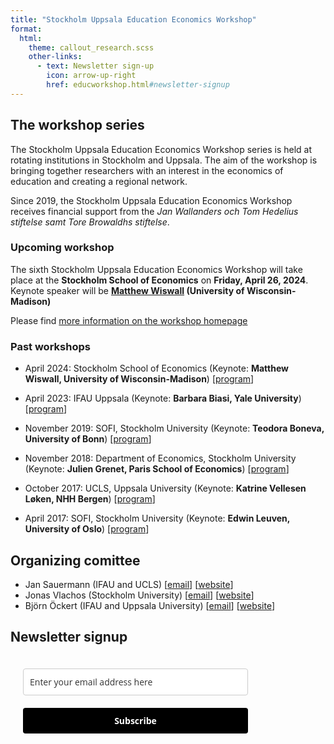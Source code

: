```yaml
---
title: "Stockholm Uppsala Education Economics Workshop"
format: 
  html: 
    theme: callout_research.scss
    other-links:
      - text: Newsletter sign-up
        icon: arrow-up-right
        href: educworkshop.html#newsletter-signup
---
```


## The workshop series
The Stockholm Uppsala Education Economics Workshop series is held at rotating institutions in Stockholm and Uppsala. The  aim of the workshop is bringing together researchers with an interest in the economics of education and creating a regional network. 

Since 2019, the Stockholm Uppsala Education Economics Workshop receives financial support from the *Jan Wallanders och Tom Hedelius stiftelse samt Tore Browaldhs stiftelse*.

### Upcoming workshop
The sixth Stockholm Uppsala Education Economics Workshop will take place at the **Stockholm School of Economics** on **Friday, April 26, 2024**. 
Keynote speaker will be **[Matthew Wiswall](https://sites.google.com/site/mattwiswall/) (University of Wisconsin-Madison)**

Please find [more information on the workshop homepage](educworkshop_2024.qmd)

### Past workshops
* April 2024: Stockholm School of Economics (Keynote: **Matthew Wiswall, University of Wisconsin-Madison**) [[program](educworkshop_2024.html)]

* April 2023: IFAU Uppsala (Keynote: **Barbara Biasi, Yale University**) [[program](../educworkshop/Program-apr-23.pdf)]

* November 2019: SOFI, Stockholm University (Keynote: **Teodora Boneva, University of Bonn**) [[program](../educworkshop/Program-nov-2019.pdf)]

* November 2018: Department of Economics, Stockholm University (Keynote: **Julien Grenet, Paris School of Economics**) [[program](../educworkshop/Program-nov-2018.pdf)]

* October 2017: UCLS, Uppsala University (Keynote: **Katrine Vellesen Løken, NHH Bergen**) [[program](../educworkshop/Prog2ndworkshopeduc.pdf)]

* April 2017: SOFI, Stockholm University (Keynote: **Edwin Leuven, University of Oslo**) [[program](../educworkshop/program_educworkshop.pdf)]

## Organizing comittee
- Jan Sauermann (IFAU and UCLS) [[email](mailto:jan.sauermann@ifau.uu.se)] [[website](index.qmd)]
- Jonas Vlachos (Stockholm University) [[email](mailto:jonas.vlachos@su.se)] [[website](https://sites.google.com/view/jonasvlachos/)]
- Björn Öckert (IFAU and Uppsala University) [[email](mailto:bjorn.ockert@ifau.uu.se)] [[website](https://www.ifau.se/Om-IFAU/Medarbetare/Forskare-Utredare/Bjorn-Ockert/)]

## Newsletter signup 
```{=html}
<style type="text/css">@import url("https://assets.mlcdn.com/fonts.css?version=1678780");</style>
    <style type="text/css">
    /* LOADER */
    .ml-form-embedSubmitLoad {
      display: inline-block;
      width: 20px;
      height: 20px;
    }

    .g-recaptcha {
    transform: scale(1);
    -webkit-transform: scale(1);
    transform-origin: 0 0;
    -webkit-transform-origin: 0 0;
    height: ;
    }

    .sr-only {
      position: absolute;
      width: 1px;
      height: 1px;
      padding: 0;
      margin: -1px;
      overflow: hidden;
      clip: rect(0,0,0,0);
      border: 0;
    }

    .ml-form-embedSubmitLoad:after {
      content: " ";
      display: block;
      width: 11px;
      height: 11px;
      margin: 1px;
      border-radius: 50%;
      border: 4px solid #fff;
    border-color: #ffffff #ffffff #ffffff transparent;
    animation: ml-form-embedSubmitLoad 1.2s linear infinite;
    }
    @keyframes ml-form-embedSubmitLoad {
      0% {
      transform: rotate(0deg);
      }
      100% {
      transform: rotate(360deg);
      }
    }
      #mlb2-4136301.ml-form-embedContainer {
        box-sizing: border-box;
        display: table;
        margin: 0 auto;
        position: static;
        width: 100% !important;
      }
      #mlb2-4136301.ml-form-embedContainer h4,
      #mlb2-4136301.ml-form-embedContainer p,
      #mlb2-4136301.ml-form-embedContainer span,
      #mlb2-4136301.ml-form-embedContainer button {
        text-transform: none !important;
        letter-spacing: normal !important;
      }
      #mlb2-4136301.ml-form-embedContainer .ml-form-embedWrapper {
        background-color: ;
        
        border-width: 0px;
        border-color: transparent;
        border-radius: 4px;
        border-style: solid;
        box-sizing: border-box;
        display: inline-block !important;
        margin: 0;
        padding: 0;
        position: relative;
              }
      #mlb2-4136301.ml-form-embedContainer .ml-form-embedWrapper.embedPopup,
      #mlb2-4136301.ml-form-embedContainer .ml-form-embedWrapper.embedDefault { width: 400px; }
      #mlb2-4136301.ml-form-embedContainer .ml-form-embedWrapper.embedForm { max-width: 400px; width: 100%; }
      #mlb2-4136301.ml-form-embedContainer .ml-form-align-left { text-align: left; }
      #mlb2-4136301.ml-form-embedContainer .ml-form-align-center { text-align: center; }
      #mlb2-4136301.ml-form-embedContainer .ml-form-align-default { display: table-cell !important; vertical-align: middle !important; text-align: center !important; }
      #mlb2-4136301.ml-form-embedContainer .ml-form-align-right { text-align: right; }
      #mlb2-4136301.ml-form-embedContainer .ml-form-embedWrapper .ml-form-embedHeader img {
        border-top-left-radius: 4px;
        border-top-right-radius: 4px;
        height: auto;
        margin: 0 auto !important;
        max-width: 100%;
        width: undefinedpx;
      }
      #mlb2-4136301.ml-form-embedContainer .ml-form-embedWrapper .ml-form-embedBody,
      #mlb2-4136301.ml-form-embedContainer .ml-form-embedWrapper .ml-form-successBody {
        padding: 20px 20px 0 20px;
      }
      #mlb2-4136301.ml-form-embedContainer .ml-form-embedWrapper .ml-form-embedBody.ml-form-embedBodyHorizontal {
        padding-bottom: 0;
      }
      #mlb2-4136301.ml-form-embedContainer .ml-form-embedWrapper .ml-form-embedBody .ml-form-embedContent,
      #mlb2-4136301.ml-form-embedContainer .ml-form-embedWrapper .ml-form-successBody .ml-form-successContent {
        text-align: left;
        margin: 0 0 20px 0;
      }
      #mlb2-4136301.ml-form-embedContainer .ml-form-embedWrapper .ml-form-embedBody .ml-form-embedContent h4,
      #mlb2-4136301.ml-form-embedContainer .ml-form-embedWrapper .ml-form-successBody .ml-form-successContent h4 {
        color: #000000;
        font-family: 'Open Sans', Arial, Helvetica, sans-serif;
        font-size: 30px;
        font-weight: 400;
        margin: 0 0 10px 0;
        text-align: left;
        word-break: break-word;
      }
      #mlb2-4136301.ml-form-embedContainer .ml-form-embedWrapper .ml-form-embedBody .ml-form-embedContent p,
      #mlb2-4136301.ml-form-embedContainer .ml-form-embedWrapper .ml-form-successBody .ml-form-successContent p {
        color: #000000;
        font-size: 14px;
        font-weight: 400;
        line-height: 20px;
        margin: 0 0 10px 0;
        text-align: left;
      }
      #mlb2-4136301.ml-form-embedContainer .ml-form-embedWrapper .ml-form-embedBody .ml-form-embedContent ul,
      #mlb2-4136301.ml-form-embedContainer .ml-form-embedWrapper .ml-form-embedBody .ml-form-embedContent ol,
      #mlb2-4136301.ml-form-embedContainer .ml-form-embedWrapper .ml-form-successBody .ml-form-successContent ul,
      #mlb2-4136301.ml-form-embedContainer .ml-form-embedWrapper .ml-form-successBody .ml-form-successContent ol {
        color: #000000;
        font-family: 'Open Sans', Arial, Helvetica, sans-serif;
        font-size: 14px;
      }
      #mlb2-4136301.ml-form-embedContainer .ml-form-embedWrapper .ml-form-embedBody .ml-form-embedContent ol ol,
      #mlb2-4136301.ml-form-embedContainer .ml-form-embedWrapper .ml-form-successBody .ml-form-successContent ol ol {
        list-style-type: lower-alpha;
      }
      #mlb2-4136301.ml-form-embedContainer .ml-form-embedWrapper .ml-form-embedBody .ml-form-embedContent ol ol ol,
      #mlb2-4136301.ml-form-embedContainer .ml-form-embedWrapper .ml-form-successBody .ml-form-successContent ol ol ol {
        list-style-type: lower-roman;
      }
      #mlb2-4136301.ml-form-embedContainer .ml-form-embedWrapper .ml-form-embedBody .ml-form-embedContent p a,
      #mlb2-4136301.ml-form-embedContainer .ml-form-embedWrapper .ml-form-successBody .ml-form-successContent p a {
        color: #000000;
        text-decoration: underline;
      }

      #mlb2-4136301.ml-form-embedContainer .ml-form-embedWrapper .ml-block-form .ml-field-group {
        text-align: left!important;
      }

      #mlb2-4136301.ml-form-embedContainer .ml-form-embedWrapper .ml-block-form .ml-field-group label {
        margin-bottom: 5px;
        color: #333333;
        font-size: 14px;
        font-family: 'Open Sans', Arial, Helvetica, sans-serif;
        font-weight: bold; font-style: normal; text-decoration: none;;
        display: inline-block;
        line-height: 20px;
      }
      #mlb2-4136301.ml-form-embedContainer .ml-form-embedWrapper .ml-form-embedBody .ml-form-embedContent p:last-child,
      #mlb2-4136301.ml-form-embedContainer .ml-form-embedWrapper .ml-form-successBody .ml-form-successContent p:last-child {
        margin: 0;
      }
      #mlb2-4136301.ml-form-embedContainer .ml-form-embedWrapper .ml-form-embedBody form {
        margin: 0;
        width: 100%;
      }
      #mlb2-4136301.ml-form-embedContainer .ml-form-embedWrapper .ml-form-embedBody .ml-form-formContent,
      #mlb2-4136301.ml-form-embedContainer .ml-form-embedWrapper .ml-form-embedBody .ml-form-checkboxRow {
        margin: 0 0 20px 0;
        width: 100%;
      }
      #mlb2-4136301.ml-form-embedContainer .ml-form-embedWrapper .ml-form-embedBody .ml-form-checkboxRow {
        float: left;
      }
      #mlb2-4136301.ml-form-embedContainer .ml-form-embedWrapper .ml-form-embedBody .ml-form-formContent.horozintalForm {
        margin: 0;
        padding: 0 0 20px 0;
        width: 100%;
        height: auto;
        float: left;
      }
      #mlb2-4136301.ml-form-embedContainer .ml-form-embedWrapper .ml-form-embedBody .ml-form-fieldRow {
        margin: 0 0 10px 0;
        width: 100%;
      }
      #mlb2-4136301.ml-form-embedContainer .ml-form-embedWrapper .ml-form-embedBody .ml-form-fieldRow.ml-last-item {
        margin: 0;
      }
      #mlb2-4136301.ml-form-embedContainer .ml-form-embedWrapper .ml-form-embedBody .ml-form-fieldRow.ml-formfieldHorizintal {
        margin: 0;
      }
      #mlb2-4136301.ml-form-embedContainer .ml-form-embedWrapper .ml-form-embedBody .ml-form-fieldRow input {
        background-color: #ffffff !important;
        color: #333333 !important;
        border-color: #cccccc;
        border-radius: 4px !important;
        border-style: solid !important;
        border-width: 1px !important;
        font-family: 'Open Sans', Arial, Helvetica, sans-serif;
        font-size: 14px !important;
        height: auto;
        line-height: 21px !important;
        margin-bottom: 0;
        margin-top: 0;
        margin-left: 0;
        margin-right: 0;
        padding: 10px 10px !important;
        width: 100% !important;
        box-sizing: border-box !important;
        max-width: 100% !important;
      }
      #mlb2-4136301.ml-form-embedContainer .ml-form-embedWrapper .ml-form-embedBody .ml-form-fieldRow input::-webkit-input-placeholder,
      #mlb2-4136301.ml-form-embedContainer .ml-form-embedWrapper .ml-form-embedBody .ml-form-horizontalRow input::-webkit-input-placeholder { color: #333333; }

      #mlb2-4136301.ml-form-embedContainer .ml-form-embedWrapper .ml-form-embedBody .ml-form-fieldRow input::-moz-placeholder,
      #mlb2-4136301.ml-form-embedContainer .ml-form-embedWrapper .ml-form-embedBody .ml-form-horizontalRow input::-moz-placeholder { color: #333333; }

      #mlb2-4136301.ml-form-embedContainer .ml-form-embedWrapper .ml-form-embedBody .ml-form-fieldRow input:-ms-input-placeholder,
      #mlb2-4136301.ml-form-embedContainer .ml-form-embedWrapper .ml-form-embedBody .ml-form-horizontalRow input:-ms-input-placeholder { color: #333333; }

      #mlb2-4136301.ml-form-embedContainer .ml-form-embedWrapper .ml-form-embedBody .ml-form-fieldRow input:-moz-placeholder,
      #mlb2-4136301.ml-form-embedContainer .ml-form-embedWrapper .ml-form-embedBody .ml-form-horizontalRow input:-moz-placeholder { color: #333333; }

      #mlb2-4136301.ml-form-embedContainer .ml-form-embedWrapper .ml-form-embedBody .ml-form-fieldRow textarea, #mlb2-4136301.ml-form-embedContainer .ml-form-embedWrapper .ml-form-embedBody .ml-form-horizontalRow textarea {
        background-color: #ffffff !important;
        color: #333333 !important;
        border-color: #cccccc;
        border-radius: 4px !important;
        border-style: solid !important;
        border-width: 1px !important;
        font-family: 'Open Sans', Arial, Helvetica, sans-serif;
        font-size: 14px !important;
        height: auto;
        line-height: 21px !important;
        margin-bottom: 0;
        margin-top: 0;
        padding: 10px 10px !important;
        width: 100% !important;
        box-sizing: border-box !important;
        max-width: 100% !important;
      }

      #mlb2-4136301.ml-form-embedContainer .ml-form-embedWrapper .ml-form-embedBody .ml-form-fieldRow .custom-radio .custom-control-label::before, #mlb2-4136301.ml-form-embedContainer .ml-form-embedWrapper .ml-form-embedBody .ml-form-horizontalRow .custom-radio .custom-control-label::before, #mlb2-4136301.ml-form-embedContainer .ml-form-embedWrapper .ml-form-embedBody .ml-form-fieldRow .custom-checkbox .custom-control-label::before, #mlb2-4136301.ml-form-embedContainer .ml-form-embedWrapper .ml-form-embedBody .ml-form-horizontalRow .custom-checkbox .custom-control-label::before, #mlb2-4136301.ml-form-embedContainer .ml-form-embedWrapper .ml-form-embedBody .ml-form-embedPermissions .ml-form-embedPermissionsOptionsCheckbox .label-description::before, #mlb2-4136301.ml-form-embedContainer .ml-form-embedWrapper .ml-form-embedBody .ml-form-interestGroupsRow .ml-form-interestGroupsRowCheckbox .label-description::before, #mlb2-4136301.ml-form-embedContainer .ml-form-embedWrapper .ml-form-embedBody .ml-form-checkboxRow .label-description::before {
          border-color: #cccccc!important;
          background-color: #ffffff!important;
      }

      #mlb2-4136301.ml-form-embedContainer .ml-form-embedWrapper .ml-form-embedBody .ml-form-fieldRow input.custom-control-input[type="checkbox"]{
        box-sizing: border-box;
        padding: 0;
        position: absolute;
        z-index: -1;
        opacity: 0;
        margin-top: 5px;
        margin-left: -1.5rem;
        overflow: visible;
      }

      #mlb2-4136301.ml-form-embedContainer .ml-form-embedWrapper .ml-form-embedBody .ml-form-fieldRow .custom-checkbox .custom-control-label::before, #mlb2-4136301.ml-form-embedContainer .ml-form-embedWrapper .ml-form-embedBody .ml-form-horizontalRow .custom-checkbox .custom-control-label::before, #mlb2-4136301.ml-form-embedContainer .ml-form-embedWrapper .ml-form-embedBody .ml-form-embedPermissions .ml-form-embedPermissionsOptionsCheckbox .label-description::before, #mlb2-4136301.ml-form-embedContainer .ml-form-embedWrapper .ml-form-embedBody .ml-form-interestGroupsRow .ml-form-interestGroupsRowCheckbox .label-description::before, #mlb2-4136301.ml-form-embedContainer .ml-form-embedWrapper .ml-form-embedBody .ml-form-checkboxRow .label-description::before {
        border-radius: 4px!important;
      }


      #mlb2-4136301.ml-form-embedContainer .ml-form-embedWrapper .ml-form-embedBody .ml-form-checkboxRow input[type=checkbox]:checked~.label-description::after, #mlb2-4136301.ml-form-embedContainer .ml-form-embedWrapper .ml-form-embedBody .ml-form-embedPermissions .ml-form-embedPermissionsOptionsCheckbox input[type=checkbox]:checked~.label-description::after, #mlb2-4136301.ml-form-embedContainer .ml-form-embedWrapper .ml-form-embedBody .ml-form-fieldRow .custom-checkbox .custom-control-input:checked~.custom-control-label::after, #mlb2-4136301.ml-form-embedContainer .ml-form-embedWrapper .ml-form-embedBody .ml-form-horizontalRow .custom-checkbox .custom-control-input:checked~.custom-control-label::after, #mlb2-4136301.ml-form-embedContainer .ml-form-embedWrapper .ml-form-embedBody .ml-form-interestGroupsRow .ml-form-interestGroupsRowCheckbox input[type=checkbox]:checked~.label-description::after {
        background-image: url("data:image/svg+xml,%3csvg xmlns='http://www.w3.org/2000/svg' viewBox='0 0 8 8'%3e%3cpath fill='%23fff' d='M6.564.75l-3.59 3.612-1.538-1.55L0 4.26 2.974 7.25 8 2.193z'/%3e%3c/svg%3e");
      }

      #mlb2-4136301.ml-form-embedContainer .ml-form-embedWrapper .ml-form-embedBody .ml-form-fieldRow .custom-radio .custom-control-input:checked~.custom-control-label::after, #mlb2-4136301.ml-form-embedContainer .ml-form-embedWrapper .ml-form-embedBody .ml-form-fieldRow .custom-radio .custom-control-input:checked~.custom-control-label::after {
        background-image: url("data:image/svg+xml,%3csvg xmlns='http://www.w3.org/2000/svg' viewBox='-4 -4 8 8'%3e%3ccircle r='3' fill='%23fff'/%3e%3c/svg%3e");
      }

      #mlb2-4136301.ml-form-embedContainer .ml-form-embedWrapper .ml-form-embedBody .ml-form-fieldRow .custom-radio .custom-control-input:checked~.custom-control-label::before, #mlb2-4136301.ml-form-embedContainer .ml-form-embedWrapper .ml-form-embedBody .ml-form-horizontalRow .custom-radio .custom-control-input:checked~.custom-control-label::before, #mlb2-4136301.ml-form-embedContainer .ml-form-embedWrapper .ml-form-embedBody .ml-form-fieldRow .custom-checkbox .custom-control-input:checked~.custom-control-label::before, #mlb2-4136301.ml-form-embedContainer .ml-form-embedWrapper .ml-form-embedBody .ml-form-horizontalRow .custom-checkbox .custom-control-input:checked~.custom-control-label::before, #mlb2-4136301.ml-form-embedContainer .ml-form-embedWrapper .ml-form-embedBody .ml-form-embedPermissions .ml-form-embedPermissionsOptionsCheckbox input[type=checkbox]:checked~.label-description::before, #mlb2-4136301.ml-form-embedContainer .ml-form-embedWrapper .ml-form-embedBody .ml-form-interestGroupsRow .ml-form-interestGroupsRowCheckbox input[type=checkbox]:checked~.label-description::before, #mlb2-4136301.ml-form-embedContainer .ml-form-embedWrapper .ml-form-embedBody .ml-form-checkboxRow input[type=checkbox]:checked~.label-description::before  {
          border-color: #000000!important;
          background-color: #000000!important;
          color: #ffffff!important;
      }

      #mlb2-4136301.ml-form-embedContainer .ml-form-embedWrapper .ml-form-embedBody .ml-form-fieldRow .custom-radio .custom-control-label::before, #mlb2-4136301.ml-form-embedContainer .ml-form-embedWrapper .ml-form-embedBody .ml-form-horizontalRow .custom-radio .custom-control-label::before, #mlb2-4136301.ml-form-embedContainer .ml-form-embedWrapper .ml-form-embedBody .ml-form-fieldRow .custom-radio .custom-control-label::after, #mlb2-4136301.ml-form-embedContainer .ml-form-embedWrapper .ml-form-embedBody .ml-form-horizontalRow .custom-radio .custom-control-label::after, #mlb2-4136301.ml-form-embedContainer .ml-form-embedWrapper .ml-form-embedBody .ml-form-fieldRow .custom-checkbox .custom-control-label::before, #mlb2-4136301.ml-form-embedContainer .ml-form-embedWrapper .ml-form-embedBody .ml-form-fieldRow .custom-checkbox .custom-control-label::after, #mlb2-4136301.ml-form-embedContainer .ml-form-embedWrapper .ml-form-embedBody .ml-form-horizontalRow .custom-checkbox .custom-control-label::before, #mlb2-4136301.ml-form-embedContainer .ml-form-embedWrapper .ml-form-embedBody .ml-form-horizontalRow .custom-checkbox .custom-control-label::after {
           top: 2px;
           box-sizing: border-box;
      }

      #mlb2-4136301.ml-form-embedContainer .ml-form-embedWrapper .ml-form-embedBody .ml-form-embedPermissions .ml-form-embedPermissionsOptionsCheckbox .label-description::before, #mlb2-4136301.ml-form-embedContainer .ml-form-embedWrapper .ml-form-embedBody .ml-form-embedPermissions .ml-form-embedPermissionsOptionsCheckbox .label-description::after, #mlb2-4136301.ml-form-embedContainer .ml-form-embedWrapper .ml-form-embedBody .ml-form-checkboxRow .label-description::before, #mlb2-4136301.ml-form-embedContainer .ml-form-embedWrapper .ml-form-embedBody .ml-form-checkboxRow .label-description::after {
           top: 0px!important;
           box-sizing: border-box!important;
      }

      #mlb2-4136301.ml-form-embedContainer .ml-form-embedWrapper .ml-form-embedBody .ml-form-checkboxRow .label-description::before, #mlb2-4136301.ml-form-embedContainer .ml-form-embedWrapper .ml-form-embedBody .ml-form-checkboxRow .label-description::after {
        top: 0px!important;
           box-sizing: border-box!important;
      }

       #mlb2-4136301.ml-form-embedContainer .ml-form-embedWrapper .ml-form-embedBody .ml-form-interestGroupsRow .ml-form-interestGroupsRowCheckbox .label-description::after {
            top: 0px!important;
            box-sizing: border-box!important;
            position: absolute;
            left: -1.5rem;
            display: block;
            width: 1rem;
            height: 1rem;
            content: "";
       }

      #mlb2-4136301.ml-form-embedContainer .ml-form-embedWrapper .ml-form-embedBody .ml-form-interestGroupsRow .ml-form-interestGroupsRowCheckbox .label-description::before {
        top: 0px!important;
        box-sizing: border-box!important;
      }

      #mlb2-4136301.ml-form-embedContainer .ml-form-embedWrapper .ml-form-embedBody .custom-control-label::before {
          position: absolute;
          top: 4px;
          left: -1.5rem;
          display: block;
          width: 16px;
          height: 16px;
          pointer-events: none;
          content: "";
          background-color: #ffffff;
          border: #adb5bd solid 1px;
          border-radius: 50%;
      }

      #mlb2-4136301.ml-form-embedContainer .ml-form-embedWrapper .ml-form-embedBody .custom-control-label::after {
          position: absolute;
          top: 2px!important;
          left: -1.5rem;
          display: block;
          width: 1rem;
          height: 1rem;
          content: "";
      }

      #mlb2-4136301.ml-form-embedContainer .ml-form-embedWrapper .ml-form-embedBody .ml-form-embedPermissions .ml-form-embedPermissionsOptionsCheckbox .label-description::before, #mlb2-4136301.ml-form-embedContainer .ml-form-embedWrapper .ml-form-embedBody .ml-form-interestGroupsRow .ml-form-interestGroupsRowCheckbox .label-description::before, #mlb2-4136301.ml-form-embedContainer .ml-form-embedWrapper .ml-form-embedBody .ml-form-checkboxRow .label-description::before {
          position: absolute;
          top: 4px;
          left: -1.5rem;
          display: block;
          width: 16px;
          height: 16px;
          pointer-events: none;
          content: "";
          background-color: #ffffff;
          border: #adb5bd solid 1px;
          border-radius: 50%;
      }

      #mlb2-4136301.ml-form-embedContainer .ml-form-embedWrapper .ml-form-embedBody .ml-form-embedPermissions .ml-form-embedPermissionsOptionsCheckbox .label-description::after {
          position: absolute;
          top: 0px!important;
          left: -1.5rem;
          display: block;
          width: 1rem;
          height: 1rem;
          content: "";
      }

      #mlb2-4136301.ml-form-embedContainer .ml-form-embedWrapper .ml-form-embedBody .ml-form-checkboxRow .label-description::after {
          position: absolute;
          top: 0px!important;
          left: -1.5rem;
          display: block;
          width: 1rem;
          height: 1rem;
          content: "";
      }

      #mlb2-4136301.ml-form-embedContainer .ml-form-embedWrapper .ml-form-embedBody .custom-radio .custom-control-label::after {
          background: no-repeat 50%/50% 50%;
      }
      #mlb2-4136301.ml-form-embedContainer .ml-form-embedWrapper .ml-form-embedBody .custom-checkbox .custom-control-label::after, #mlb2-4136301.ml-form-embedContainer .ml-form-embedWrapper .ml-form-embedBody .ml-form-embedPermissions .ml-form-embedPermissionsOptionsCheckbox .label-description::after, #mlb2-4136301.ml-form-embedContainer .ml-form-embedWrapper .ml-form-embedBody .ml-form-interestGroupsRow .ml-form-interestGroupsRowCheckbox .label-description::after, #mlb2-4136301.ml-form-embedContainer .ml-form-embedWrapper .ml-form-embedBody .ml-form-checkboxRow .label-description::after {
          background: no-repeat 50%/50% 50%;
      }

      #mlb2-4136301.ml-form-embedContainer .ml-form-embedWrapper .ml-form-embedBody .ml-form-fieldRow .custom-control, #mlb2-4136301.ml-form-embedContainer .ml-form-embedWrapper .ml-form-embedBody .ml-form-horizontalRow .custom-control {
        position: relative;
        display: block;
        min-height: 1.5rem;
        padding-left: 1.5rem;
      }

      #mlb2-4136301.ml-form-embedContainer .ml-form-embedWrapper .ml-form-embedBody .ml-form-fieldRow .custom-radio .custom-control-input, #mlb2-4136301.ml-form-embedContainer .ml-form-embedWrapper .ml-form-embedBody .ml-form-horizontalRow .custom-radio .custom-control-input, #mlb2-4136301.ml-form-embedContainer .ml-form-embedWrapper .ml-form-embedBody .ml-form-fieldRow .custom-checkbox .custom-control-input, #mlb2-4136301.ml-form-embedContainer .ml-form-embedWrapper .ml-form-embedBody .ml-form-horizontalRow .custom-checkbox .custom-control-input {
          position: absolute;
          z-index: -1;
          opacity: 0;
          box-sizing: border-box;
          padding: 0;
      }

      #mlb2-4136301.ml-form-embedContainer .ml-form-embedWrapper .ml-form-embedBody .ml-form-fieldRow .custom-radio .custom-control-label, #mlb2-4136301.ml-form-embedContainer .ml-form-embedWrapper .ml-form-embedBody .ml-form-horizontalRow .custom-radio .custom-control-label, #mlb2-4136301.ml-form-embedContainer .ml-form-embedWrapper .ml-form-embedBody .ml-form-fieldRow .custom-checkbox .custom-control-label, #mlb2-4136301.ml-form-embedContainer .ml-form-embedWrapper .ml-form-embedBody .ml-form-horizontalRow .custom-checkbox .custom-control-label {
          color: #000000;
          font-size: 12px!important;
          font-family: 'Open Sans', Arial, Helvetica, sans-serif;
          line-height: 22px;
          margin-bottom: 0;
          position: relative;
          vertical-align: top;
          font-style: normal;
          font-weight: 700;
      }

      #mlb2-4136301.ml-form-embedContainer .ml-form-embedWrapper .ml-form-embedBody .ml-form-fieldRow .custom-select, #mlb2-4136301.ml-form-embedContainer .ml-form-embedWrapper .ml-form-embedBody .ml-form-horizontalRow .custom-select {
        background-color: #ffffff !important;
        color: #333333 !important;
        border-color: #cccccc;
        border-radius: 4px !important;
        border-style: solid !important;
        border-width: 1px !important;
        font-family: 'Open Sans', Arial, Helvetica, sans-serif;
        font-size: 14px !important;
        line-height: 20px !important;
        margin-bottom: 0;
        margin-top: 0;
        padding: 10px 28px 10px 12px !important;
        width: 100% !important;
        box-sizing: border-box !important;
        max-width: 100% !important;
        height: auto;
        display: inline-block;
        vertical-align: middle;
        background: url('https://assets.mlcdn.com/ml/images/default/dropdown.svg') no-repeat right .75rem center/8px 10px;
        -webkit-appearance: none;
        -moz-appearance: none;
        appearance: none;
      }


      #mlb2-4136301.ml-form-embedContainer .ml-form-embedWrapper .ml-form-embedBody .ml-form-horizontalRow {
        height: auto;
        width: 100%;
        float: left;
      }
      .ml-form-formContent.horozintalForm .ml-form-horizontalRow .ml-input-horizontal { width: 70%; float: left; }
      .ml-form-formContent.horozintalForm .ml-form-horizontalRow .ml-button-horizontal { width: 30%; float: left; }
      .ml-form-formContent.horozintalForm .ml-form-horizontalRow .ml-button-horizontal.labelsOn { padding-top: 25px;  }
      .ml-form-formContent.horozintalForm .ml-form-horizontalRow .horizontal-fields { box-sizing: border-box; float: left; padding-right: 10px;  }
      #mlb2-4136301.ml-form-embedContainer .ml-form-embedWrapper .ml-form-embedBody .ml-form-horizontalRow input {
        background-color: #ffffff;
        color: #333333;
        border-color: #cccccc;
        border-radius: 4px;
        border-style: solid;
        border-width: 1px;
        font-family: 'Open Sans', Arial, Helvetica, sans-serif;
        font-size: 14px;
        line-height: 20px;
        margin-bottom: 0;
        margin-top: 0;
        padding: 10px 10px;
        width: 100%;
        box-sizing: border-box;
        overflow-y: initial;
      }
      #mlb2-4136301.ml-form-embedContainer .ml-form-embedWrapper .ml-form-embedBody .ml-form-horizontalRow button {
        background-color: #000000 !important;
        border-color: #000000;
        border-style: solid;
        border-width: 1px;
        border-radius: 4px;
        box-shadow: none;
        color: #ffffff !important;
        cursor: pointer;
        font-family: 'Open Sans', Arial, Helvetica, sans-serif;
        font-size: 14px !important;
        font-weight: 700;
        line-height: 20px;
        margin: 0 !important;
        padding: 10px !important;
        width: 100%;
        height: auto;
      }
      #mlb2-4136301.ml-form-embedContainer .ml-form-embedWrapper .ml-form-embedBody .ml-form-horizontalRow button:hover {
        background-color: #333333 !important;
        border-color: #333333 !important;
      }
      #mlb2-4136301.ml-form-embedContainer .ml-form-embedWrapper .ml-form-embedBody .ml-form-checkboxRow input[type="checkbox"] {
        box-sizing: border-box;
        padding: 0;
        position: absolute;
        z-index: -1;
        opacity: 0;
        margin-top: 5px;
        margin-left: -1.5rem;
        overflow: visible;
      }
      #mlb2-4136301.ml-form-embedContainer .ml-form-embedWrapper .ml-form-embedBody .ml-form-checkboxRow .label-description {
        color: #000000;
        display: block;
        font-family: 'Open Sans', Arial, Helvetica, sans-serif;
        font-size: 12px;
        text-align: left;
        margin-bottom: 0;
        position: relative;
        vertical-align: top;
      }
      #mlb2-4136301.ml-form-embedContainer .ml-form-embedWrapper .ml-form-embedBody .ml-form-checkboxRow label {
        font-weight: normal;
        margin: 0;
        padding: 0;
        position: relative;
        display: block;
        min-height: 24px;
        padding-left: 24px;

      }
      #mlb2-4136301.ml-form-embedContainer .ml-form-embedWrapper .ml-form-embedBody .ml-form-checkboxRow label a {
        color: #000000;
        text-decoration: underline;
      }
      #mlb2-4136301.ml-form-embedContainer .ml-form-embedWrapper .ml-form-embedBody .ml-form-checkboxRow label p {
        color: #000000 !important;
        font-family: 'Open Sans', Arial, Helvetica, sans-serif !important;
        font-size: 12px !important;
        font-weight: normal !important;
        line-height: 18px !important;
        padding: 0 !important;
        margin: 0 5px 0 0 !important;
      }
      #mlb2-4136301.ml-form-embedContainer .ml-form-embedWrapper .ml-form-embedBody .ml-form-checkboxRow label p:last-child {
        margin: 0;
      }
      #mlb2-4136301.ml-form-embedContainer .ml-form-embedWrapper .ml-form-embedBody .ml-form-embedSubmit {
        margin: 0 0 20px 0;
        float: left;
        width: 100%;
      }
      #mlb2-4136301.ml-form-embedContainer .ml-form-embedWrapper .ml-form-embedBody .ml-form-embedSubmit button {
        background-color: #000000 !important;
        border: none !important;
        border-radius: 4px !important;
        box-shadow: none !important;
        color: #ffffff !important;
        cursor: pointer;
        font-family: 'Open Sans', Arial, Helvetica, sans-serif !important;
        font-size: 14px !important;
        font-weight: 700 !important;
        line-height: 21px !important;
        height: auto;
        padding: 10px !important;
        width: 100% !important;
        box-sizing: border-box !important;
      }
      #mlb2-4136301.ml-form-embedContainer .ml-form-embedWrapper .ml-form-embedBody .ml-form-embedSubmit button.loading {
        display: none;
      }
      #mlb2-4136301.ml-form-embedContainer .ml-form-embedWrapper .ml-form-embedBody .ml-form-embedSubmit button:hover {
        background-color: #333333 !important;
      }
      .ml-subscribe-close {
        width: 30px;
        height: 30px;
        background: url('https://assets.mlcdn.com/ml/images/default/modal_close.png') no-repeat;
        background-size: 30px;
        cursor: pointer;
        margin-top: -10px;
        margin-right: -10px;
        position: absolute;
        top: 0;
        right: 0;
      }
      .ml-error input, .ml-error textarea, .ml-error select {
        border-color: red!important;
      }

      .ml-error .custom-checkbox-radio-list {
        border: 1px solid red !important;
        border-radius: 4px;
        padding: 10px;
      }

      .ml-error .label-description,
      .ml-error .label-description p,
      .ml-error .label-description p a,
      .ml-error label:first-child {
        color: #ff0000 !important;
      }

      #mlb2-4136301.ml-form-embedContainer .ml-form-embedWrapper .ml-form-embedBody .ml-form-checkboxRow.ml-error .label-description p,
      #mlb2-4136301.ml-form-embedContainer .ml-form-embedWrapper .ml-form-embedBody .ml-form-checkboxRow.ml-error .label-description p:first-letter {
        color: #ff0000 !important;
      }
            @media only screen and (max-width: 400px){

        .ml-form-embedWrapper.embedDefault, .ml-form-embedWrapper.embedPopup { width: 100%!important; }
        .ml-form-formContent.horozintalForm { float: left!important; }
        .ml-form-formContent.horozintalForm .ml-form-horizontalRow { height: auto!important; width: 100%!important; float: left!important; }
        .ml-form-formContent.horozintalForm .ml-form-horizontalRow .ml-input-horizontal { width: 100%!important; }
        .ml-form-formContent.horozintalForm .ml-form-horizontalRow .ml-input-horizontal > div { padding-right: 0px!important; padding-bottom: 10px; }
        .ml-form-formContent.horozintalForm .ml-button-horizontal { width: 100%!important; }
        .ml-form-formContent.horozintalForm .ml-button-horizontal.labelsOn { padding-top: 0px!important; }

      }
    </style>

    
  

    

      
    <div id="mlb2-4136301" class="ml-form-embedContainer ml-subscribe-form ml-subscribe-form-4136301">
      <div class="ml-form-align-left ">
        <div class="ml-form-embedWrapper embedForm">

          <div class="ml-form-embedBody ml-form-embedBodyDefault row-form">

            <form class="ml-block-form" action="https://assets.mailerlite.com/jsonp/373190/forms/83201269854897513/subscribe" data-code="" method="post" target="_blank">
              <div class="ml-form-formContent">
                

                  
                  <div class="ml-form-fieldRow ml-last-item">
                    <div class="ml-field-group ml-field-email ml-validate-email ml-validate-required">

                      


                      <!-- input -->
                      <input aria-label="email" aria-required="true" type="email" class="form-control" data-inputmask="" name="fields[email]" placeholder="Enter your email address here" autocomplete="email">
                      <!-- /input -->
                    </div>
                  </div>
                
              </div>

              

              <!-- Privacy policy -->
              
              <!-- /Privacy policy -->
      
              <input type="hidden" name="ml-submit" value="1">

              <div class="ml-form-embedSubmit">
                
                  <button type="submit" class="primary">Subscribe</button>
                
                <button disabled="disabled" style="display: none;" type="button" class="loading">
                  <div class="ml-form-embedSubmitLoad"></div>
                  <span class="sr-only">Loading...</span>
                </button>
              </div>

              
              <input type="hidden" name="anticsrf" value="true">
            </form>
          </div>

          <div class="ml-form-successBody row-success" style="display: none">

            <div class="ml-form-successContent">
              
                <h4>Thank you!</h4>
                
                  <p>You have successfully joined our subscriber list.</p>
                
              
            </div>

          </div>
        </div>
      </div>
    </div>

  

  
  
  <script>
    function ml_webform_success_4136301() {
      var $ = ml_jQuery || jQuery;
      $('.ml-subscribe-form-4136301 .row-success').show();
      $('.ml-subscribe-form-4136301 .row-form').hide();
    }
      </script>
  
  
      <script src="https://groot.mailerlite.com/js/w/webforms.min.js?v300817f630ad0e957914d0b28a2b6d78" type="text/javascript"></script>
        <script>
            fetch("https://assets.mailerlite.com/jsonp/373190/forms/83201269854897513/takel")
        </script>
```